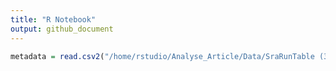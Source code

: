 ```yaml
---
title: "R Notebook"
output: github_document
---
```


```r
metadata = read.csv2("/home/rstudio/Analyse_Article/Data/SraRunTable (3).csv", header = TRUE, sep = ",")
```

